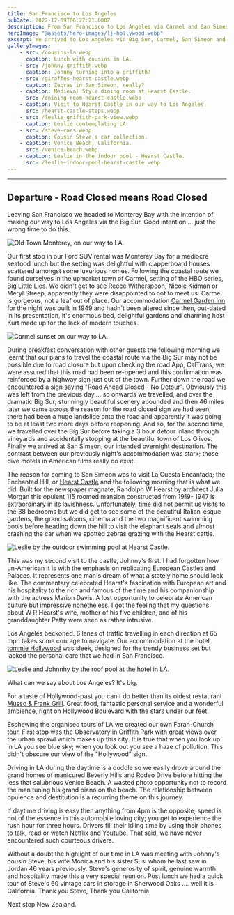 ```yaml
---
title: San Francisco to Los Angeles
pubDate: 2022-12-09T06:27:21.000Z
description: From San Francisco to Los Angeles via Carmel and San Simeon - 5th to 9th December 2022
heroImage: "@assets/hero-images/lj-hollywood.webp"
excerpt: We arrived to Los Angeles via Big Sur, Carmel, San Simeon and Los Olivos travelling with our rented SUV. Interesting places to see and stop to capture in the way.
galleryImages:
    - src: /cousins-la.webp
      caption: Lunch with cousins in LA.
    - src: /johnny-griffith.webp
      caption: Johnny turning into a griffith?
    - src: /giraffes-hearst-castle.webp
      caption: Zebras in San Simeon, really?
    - caption: Medieval Style dining room at Hearst Castle.
      src: /dnining-room-hearst-castle.webp
    - caption: Visit to Hearst Castle in our way to Los Angeles.
      src: /hearst-castle-steps.webp
    - src: /leslie-griffith-park-view.webp
      caption: Leslie contemplating LA.
    - src: /steve-cars.webp
      caption: Cousin Steve's car collection.
    - caption: Venice Beach, California.
      src: /venice-beach.webp
    - caption: Leslie in the indoor pool - Hearst Castle.
      src: /leslie-indoor-pool-hearst-castle.webp
---
```


*** 

## Departure - Road Closed means Road Closed

Leaving San Francisco we headed to Monterey Bay with the intention of making our way to Los Angeles via the Big Sur. Good intention ... just the wrong time to do this.

![Old Town Monterey, on our way to LA.](/old-town-monterey.webp)

Our first stop in our Ford SUV rental was Monterey Bay for a mediocre seafood lunch but the setting was delightful with clapperboard houses scattered amongst some luxurious homes. Following the coastal route we found ourselves in the upmarket town of Carmel, setting of the HBO series, Big Little Lies. We didn't get to see Reece Witherspoon, Nicole Kidman or Meryl Streep, apparently they were disappointed to not to meet us. Carmel is gorgeous; not a leaf out of place. Our accommodation [Carmel Garden Inn](https://www.carmelgardeninn.com/) for the night was built in 1949 and hadn't been altered since then, out-dated in its presentation, it's enormous bed, delightful gardens and charming host Kurt made up for the lack of modern touches.

![Carmel sunset on our way to LA.](/johnny-carmel.webp)

During breakfast conversation with other guests the following morning we learnt that our plans to travel the coastal route via the Big Sur may not be possible due to road closure but upon checking the road App, CalTrans, we were assured that this road had been re-opened and this confirmation was reinforced by a highway sign just out of the town. Further down the road we encountered a sign saying "Road Ahead Closed - No Detour". Obviously this was left from the previous day.... so onwards we travelled, and over the dramatic Big Sur; stunningly beautiful scenery abounded and then 46 miles later we came across the reason for the road closed sign we had seen; there had been a huge landslide onto the road and apparently it was going to be at least two more days before reopening. And so, for the second time, we travelled over the Big Sur before taking a 3 hour detour inland through vineyards and accidentally stopping at the beautiful town of Los Olivos. Finally we arrived at San Simeon, our intended overnight destination. The contrast between our previously night's accommodation was stark; those dive motels in American films really do exist.

The reason for coming to San Simeon was to visit La Cuesta Encantada; the Enchanted Hill, or [Hearst Castle](https://hearstcastle.org/) and the following morning that is what we did. Built for the newspaper magnate, Randolph W Hearst by architect Julia Morgan this opulent 115 roomed mansion constructed from 1919- 1947 is extraordinary in its lavishness. Unfortunately, time did not permit us visits to the 38 bedrooms but we did get to see some of the beautiful Italian-esque gardens, the grand saloons, cinema and the two magnificent swimming pools before heading down the hill to visit the elephant seals and almost crashing the car when we spotted zebras grazing with the Hearst cattle.

![Leslie by the outdoor swimming pool at Hearst Castle.](/hearst-castle.webp)

This was my second visit to the castle, Johnny's first. I had forgotten how un-American it is with the emphasis on replicating European Castles and Palaces. It represents one man's dream of what a stately home should look like. The commentary celebrated Hearst's fascination with European art and his hospitality to the rich and famous of the time and his companionship with the actress Marion Davis. A lost opportunity to celebrate American culture but impressive nonetheless. I got the feeling that my questions about W R Hearst's wife, mother of his five children, and of his granddaughter Patty were seen as rather intrusive.

Los Angeles beckoned. 6 lanes of traffic travelling in each direction at 65 mph takes some courage to navigate. Our accommodation at the hotel [tommie Hollywood](https://www.hyatt.com/en-US/hotel/california/tommie-hollywood/laxte) was sleek, designed for the trendy business set but lacked the personal care that we had in San Francisco.

![Leslie and Johnnhy by the roof pool at the hotel in LA.](/jl-tommie-hollywood.webp)

What can we say about Los Angeles? It's big.

For a taste of Hollywood-past you can't do better than its oldest restaurant [Musso & Frank Grill](https://mussoandfrank.com/). Great food, fantastic personal service and a wonderful ambience, right on Hollywood Boulevard with the stars under our feet.

Eschewing the organised tours of LA we created our own Farah-Church tour. First stop was the Observatory in Griffith Park with great views over the urban sprawl which makes up this city. It is true that when you look up in LA you see blue sky; when you look out you see a haze of pollution. This didn't obscure our view of the "Hollywood" sign.

Driving in LA during the daytime is a doddle so we easily drove around the grand homes of manicured Beverly Hills and Rodeo Drive before hitting the less that salubrious Venice Beach. A wasted photo opportunity not to record the man tuning his grand piano on the beach. The relationship between opulence and destitution is a recurring theme on this journey.

If daytime driving is easy then anything from 4pm is the opposite; speed is not of the essence in this automobile loving city; you get to experience the rush hour for three hours. Drivers fill their idling time by using their phones to talk, read or watch Netflix and Youtube. That said, we have never encountered such courteous drivers.

Without a doubt the highlight of our time in LA was meeting with Johnny's cousin Steve, his wife Monica and his sister Susi whom he last saw in Jordan 46 years previously. Steve's generosity of spirit, genuine warmth and hospitality made this a very special reunion. Post lunch we had a quick tour of Steve's 60 vintage cars in storage in Sherwood Oaks .... well it is California. Thank you Steve, Thank you California

Next stop New Zealand.